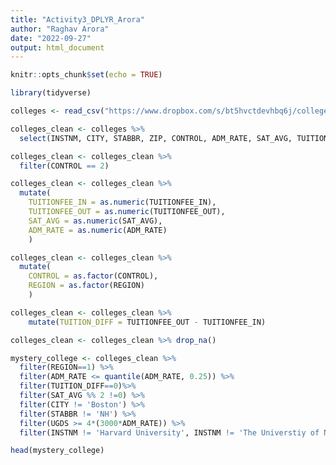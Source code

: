 ```yaml
---
title: "Activity3_DPLYR_Arora"
author: "Raghav Arora"
date: "2022-09-27"
output: html_document
---
```


```r
knitr::opts_chunk$set(echo = TRUE)
```

```r
library(tidyverse)
```

```r
colleges <- read_csv("https://www.dropbox.com/s/bt5hvctdevhbq6j/colleges.csv?dl=1")
```

```r
colleges_clean <- colleges %>%
  select(INSTNM, CITY, STABBR, ZIP, CONTROL, ADM_RATE, SAT_AVG, TUITIONFEE_IN, TUITIONFEE_OUT, UGDS, REGION) 

colleges_clean <- colleges_clean %>%
  filter(CONTROL == 2) 

colleges_clean <- colleges_clean %>%
  mutate(
    TUITIONFEE_IN = as.numeric(TUITIONFEE_IN),
    TUITIONFEE_OUT = as.numeric(TUITIONFEE_OUT),
    SAT_AVG = as.numeric(SAT_AVG),
    ADM_RATE = as.numeric(ADM_RATE)
    ) 

colleges_clean <- colleges_clean %>% 
  mutate(
    CONTROL = as.factor(CONTROL),
    REGION = as.factor(REGION)
    )

colleges_clean <- colleges_clean %>% 
    mutate(TUITION_DIFF = TUITIONFEE_OUT - TUITIONFEE_IN)

colleges_clean <- colleges_clean %>% drop_na()

```

```r
mystery_college <- colleges_clean %>%
  filter(REGION==1) %>%
  filter(ADM_RATE <= quantile(ADM_RATE, 0.25)) %>%
  filter(TUITION_DIFF==0)%>%
  filter(SAT_AVG %% 2 !=0) %>%
  filter(CITY != 'Boston') %>%
  filter(STABBR != 'NH') %>%
  filter(UGDS >= 4*(3000*ADM_RATE)) %>%
  filter(INSTNM != 'Harvard University', INSTNM != 'The Universtiy of North Carolina at Chapel Hill')

head(mystery_college)

```